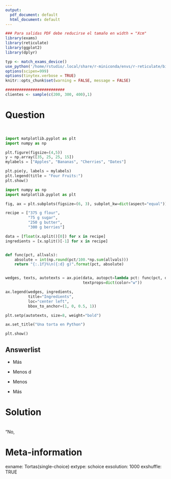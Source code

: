 ```yaml
---
output:
  pdf_document: default
  html_document: default
---
```

```r
### Para salidas PDF debe reducirse el tamaño en width = "Xcm"
library(exams)
library(reticulate)
library(ggplot2)
library(dplyr)

typ <- match_exams_device()
use_python('/home/rstudio/.local/share/r-miniconda/envs/r-reticulate/bin/python', required = TRUE)
options(scipen=999)
options(tinytex.verbose = TRUE)
knitr::opts_chunk$set(warning = FALSE, message = FALSE)

##########################
clientes <- sample(c(200, 300, 400),1)
```


Question
========
\
```python
import matplotlib.pyplot as plt
import numpy as np

plt.figure(figsize=(4,5))
y = np.array([35, 25, 25, 15])
mylabels = ["Apples", "Bananas", "Cherries", "Dates"]

plt.pie(y, labels = mylabels)
plt.legend(title = "Four Fruits:")
plt.show() 
```

```python
import numpy as np
import matplotlib.pyplot as plt

fig, ax = plt.subplots(figsize=(6, 3), subplot_kw=dict(aspect="equal"))

recipe = ["375 g flour",
          "75 g sugar",
          "250 g butter",
          "300 g berries"]

data = [float(x.split()[0]) for x in recipe]
ingredients = [x.split()[-1] for x in recipe]


def func(pct, allvals):
    absolute = int(np.round(pct/100.*np.sum(allvals)))
    return "{:.1f}%\n({:d} g)".format(pct, absolute)


wedges, texts, autotexts = ax.pie(data, autopct=lambda pct: func(pct, data),
                                  textprops=dict(color="w"))

ax.legend(wedges, ingredients,
          title="Ingredients",
          loc="center left",
          bbox_to_anchor=(1, 0, 0.5, 1))

plt.setp(autotexts, size=8, weight="bold")

ax.set_title("Una torta en Python")

plt.show()
```


Answerlist
----------

- Más 
<br/> 

- Menos d
<br/> 

- Menos 
<br/> 

- Más 
<br/> 


Solution
========
\
"No, 

Meta-information
================

exname: Tortas(single-choice)
extype: schoice
exsolution: 1000
exshuffle: TRUE